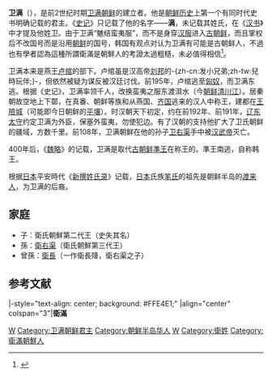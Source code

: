 {{朝鮮半島君王
|名稱=衛滿
|衛氏代數=1
|前任=[[準王|準王]]
|繼任=衛某（史失其名）
|畫像=
|說明=
|在位=前194年－約前2世紀
|年號=
|姓名=衛滿
|封號=朝鮮王
|字=
|號=
|別名=
|出生年=約公元前3世紀
|立世子=
|逝世年=約公元前2世紀
|廟號=
|諡號=
|陵墓=
|父親=
|母親=
|王后=
|王妃=
|妃=
|嬪=
|注釋=
}}
'''卫满'''（{{kor|k=위만|hanja=衛滿|rm=Wi Man}}），是前2世纪时期[[卫满朝鲜|卫满朝鲜]]的建立者。他是[[朝鲜历史|朝鲜历史]]上第一个有同时代史书明确记载的君主。《[[史记|史记]]》只记载了他的名字——'''满'''，未记载其姓氏，在《[[汉书|汉书]]》中才提及他姓卫。由于卫满“魋结蛮夷服”，而不是身穿[[汉服|汉服]]进入[[古朝鮮|古朝鲜]]，而且掌权后不改国号而是沿用[[箕子朝鲜|朝鲜]]的国号，韩国有观点对认为卫满有可能是古朝鲜人{{r|杨雨蕾|page=18}}，不過也有學者認為這種所謂衛滿是朝鮮人的考證太過粗糙，未必值得相信<ref>{{Cite journal|title=東北亞古代的移民與王權發展：以樂浪郡成立為中心|author=甘懷真|url=http://www.his.ncku.edu.tw/chinese/uploadeds/364.pdf|journal=成大歷史學報|issue=36號|doi=|others=|year=2009六月|volume=|page=77-100|pmid=|access-date=2020-01-06|archive-date=2020-02-16|archive-url=https://web.archive.org/web/20200216221821/http://www.his.ncku.edu.tw/chinese/uploadeds/364.pdf|dead-url=no}}</ref>。

卫满本来是燕王[[卢绾|卢绾]]的部下。卢绾虽是汉高帝[[刘邦|刘邦]]的-{zh-cn:发小兄弟;zh-tw:兒時玩伴;}-，但依然被疑为谋反被汉廷讨伐。前195年，卢绾逃至[[匈奴|匈奴]]，而卫满东逃。根据《史记》，卫满率领千人，改换蛮夷之服东渡浿水（今[[朝鲜|朝鲜]][[清川江|清川江]]）。居秦朝故空地上下鄣，在真番、朝鲜等族和从燕国、[[齐国|齐国]]逃来的汉人中称王，建都在[[王險城|王險城]]（可能即今日朝鲜的[[平壤|平壤]]）。时汉朝天下初定，约在前192年、前191年，[[辽东|辽东]][[太守|太守]]约定卫满为外臣，保塞外蛮夷，勿使犯边。有了汉朝的支持他扩大了卫氏朝鲜的疆域，方数千里。前108年，卫满朝鲜在他的孙子[[卫右渠|卫右渠]]手中被[[汉武帝|汉武帝]]灭亡。

400年后，《[[魏略|魏略]]》的记载，卫满是取代[[古朝鲜|古朝鲜]][[準王|準王]]在称王的。準王南逃，自称韩王。

根据[[日本|日本]]平安時代《[[新撰姓氏录|新撰姓氏录]]》记载，[[日本|日本]]氏族[[笔氏|笔氏]]的祖先是朝鲜半岛的[[渡来人|渡来人]]，为卫满的后裔。

==家庭==
*子：衛氏朝鮮第二代王（史失其名）
*孫：[[衛右渠|衛右渠]]（衛氏朝鮮第三代王）
*曾孫：[[衛長|衛長]]（一作衛長降，衛右渠之子） 

== 参考文献 ==
{{Reflist|refs=
<ref name="杨雨蕾">{{cite book |author=杨雨蕾等编著 |coauthors= |title=《韩国的历史与文化》 |year=2011年6月|publisher=中山大学出版社 |location=广州 |isbn=978-7-306-03899-9}}</ref>
}}


{{start box}}
|-style="text-align: center; background: #FFE4E1;"
|align="center" colspan="3"|'''衛滿'''
{{s-before|[[準王|準王]]}}
{{s-title|[[朝鮮半島君主列表#衛氏朝鮮|朝鮮半島統治者]]|前194年—前161年}}
{{s-after|衛某（史失其名）}}
{{s-none|衛氏朝鮮建立}}
{{s-title|[[朝鮮半島君主列表#衛氏朝鮮|衛氏朝鮮國王]]|前194年—前161年}}
{{s-after|衛某（史失其名）}}
{{end box}}

{{衛氏朝鮮君主}}
{{秦末汉初人物}}
[[Category:朝鲜半岛君主|W]]
[[Category:卫满朝鲜君主|Category:卫满朝鲜君主]]
[[Category:朝鲜半岛华人|Category:朝鲜半岛华人]]
[[Category:西汉军事人物|W]]
[[Category:衛姓|Category:衛姓]]
[[Category:衛滿朝鮮人|Category:衛滿朝鮮人]]
